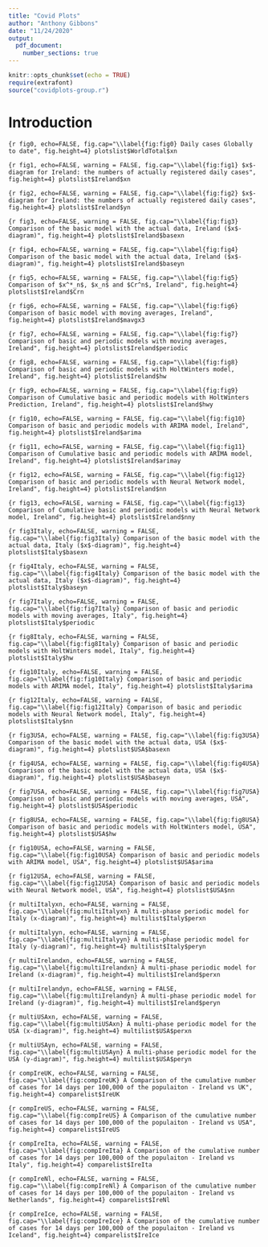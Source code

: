 ```yaml
---
title: "Covid Plots"
author: "Anthony Gibbons"
date: "11/24/2020"
output: 
  pdf_document:
    number_sections: true
---
```


```r
knitr::opts_chunk$set(echo = TRUE)
require(extrafont)
source("covidplots-group.r")
```

# Introduction
```{r fig0, echo=FALSE, fig.cap="\\label{fig:fig0} Daily cases Globally to date", fig.height=4}
plotslist$WorldTotal$xn
```

```{r fig1, echo=FALSE, warning = FALSE, fig.cap="\\label{fig:fig1} $x$-diagram for Ireland: the numbers of actually registered daily cases", fig.height=4}
plotslist$Ireland$xn
```

```{r fig2, echo=FALSE, warning = FALSE, fig.cap="\\label{fig:fig2} $x$-diagram for Ireland: the numbers of actually registered daily cases", fig.height=4}
plotslist$Ireland$yn
```

```{r fig3, echo=FALSE, warning = FALSE, fig.cap="\\label{fig:fig3} Comparison of the basic model with the actual data, Ireland ($x$-diagram)", fig.height=4}
plotslist$Ireland$basexn
```

```{r fig4, echo=FALSE, warning = FALSE, fig.cap="\\label{fig:fig4} Comparison of the basic model with the actual data, Ireland ($x$-diagram)", fig.height=4}
plotslist$Ireland$baseyn
```

```{r fig5, echo=FALSE, warning = FALSE, fig.cap="\\label{fig:fig5} Comparison of $x^*_n$, $x_n$ and $Cr^n$, Ireland", fig.height=4}
plotslist$Ireland$Crn
```

```{r fig6, echo=FALSE, warning = FALSE, fig.cap="\\label{fig:fig6} Comparison of basic model with moving averages, Ireland", fig.height=4}
plotslist$Ireland$mavgx3
```

```{r fig7, echo=FALSE, warning = FALSE, fig.cap="\\label{fig:fig7} Comparison of basic and periodic models with moving averages, Ireland", fig.height=4}
plotslist$Ireland$periodic
```


```{r fig8, echo=FALSE, warning = FALSE, fig.cap="\\label{fig:fig8} Comparison of basic and periodic models with HoltWinters model, Ireland", fig.height=4}
plotslist$Ireland$hw
```

```{r fig9, echo=FALSE, warning = FALSE, fig.cap="\\label{fig:fig9} Comparison of Cumulative basic and periodic models with HoltWinters Prediction, Ireland", fig.height=4}
plotslist$Ireland$hwy
```


```{r fig10, echo=FALSE, warning = FALSE, fig.cap="\\label{fig:fig10} Comparison of basic and periodic models with ARIMA model, Ireland", fig.height=4}
plotslist$Ireland$arima
```

```{r fig11, echo=FALSE, warning = FALSE, fig.cap="\\label{fig:fig11} Comparison of Cumulative basic and periodic models with ARIMA model, Ireland", fig.height=4}
plotslist$Ireland$arimay
```

```{r fig12, echo=FALSE, warning = FALSE, fig.cap="\\label{fig:fig12} Comparison of basic and periodic models with Neural Network model, Ireland", fig.height=4}
plotslist$Ireland$nn
```

```{r fig13, echo=FALSE, warning = FALSE, fig.cap="\\label{fig:fig13} Comparison of Cumulative basic and periodic models with Neural Network model, Ireland", fig.height=4}
plotslist$Ireland$nny
```




```{r fig3Italy, echo=FALSE, warning = FALSE, fig.cap="\\label{fig:fig3Italy} Comparison of the basic model with the actual data, Italy ($x$-diagram)", fig.height=4}
plotslist$Italy$basexn
```

```{r fig4Italy, echo=FALSE, warning = FALSE, fig.cap="\\label{fig:fig4Italy} Comparison of the basic model with the actual data, Italy ($x$-diagram)", fig.height=4}
plotslist$Italy$baseyn
```

```{r fig7Italy, echo=FALSE, warning = FALSE, fig.cap="\\label{fig:fig7Italy} Comparison of basic and periodic models with moving averages, Italy", fig.height=4}
plotslist$Italy$periodic
```

```{r fig8Italy, echo=FALSE, warning = FALSE, fig.cap="\\label{fig:fig8Italy} Comparison of basic and periodic models with HoltWinters model, Italy", fig.height=4}
plotslist$Italy$hw
```

```{r fig10Italy, echo=FALSE, warning = FALSE, fig.cap="\\label{fig:fig10Italy} Comparison of basic and periodic models with ARIMA model, Italy", fig.height=4}
plotslist$Italy$arima
```

```{r fig12Italy, echo=FALSE, warning = FALSE, fig.cap="\\label{fig:fig12Italy} Comparison of basic and periodic models with Neural Network model, Italy", fig.height=4}
plotslist$Italy$nn
```


```{r fig3USA, echo=FALSE, warning = FALSE, fig.cap="\\label{fig:fig3USA} Comparison of the basic model with the actual data, USA ($x$-diagram)", fig.height=4}
plotslist$USA$basexn
```

```{r fig4USA, echo=FALSE, warning = FALSE, fig.cap="\\label{fig:fig4USA} Comparison of the basic model with the actual data, USA ($x$-diagram)", fig.height=4}
plotslist$USA$baseyn
```

```{r fig7USA, echo=FALSE, warning = FALSE, fig.cap="\\label{fig:fig7USA} Comparison of basic and periodic models with moving averages, USA", fig.height=4}
plotslist$USA$periodic
```

```{r fig8USA, echo=FALSE, warning = FALSE, fig.cap="\\label{fig:fig8USA} Comparison of basic and periodic models with HoltWinters model, USA", fig.height=4}
plotslist$USA$hw
```

```{r fig10USA, echo=FALSE, warning = FALSE, fig.cap="\\label{fig:fig10USA} Comparison of basic and periodic models with ARIMA model, USA", fig.height=4}
plotslist$USA$arima
```

```{r fig12USA, echo=FALSE, warning = FALSE, fig.cap="\\label{fig:fig12USA} Comparison of basic and periodic models with Neural Network model, USA", fig.height=4}
plotslist$USA$nn
```


```{r multiItalyxn, echo=FALSE, warning = FALSE, fig.cap="\\label{fig:multiItalyxn} A multi-phase periodic model for Italy (x-diagram)", fig.height=4}
multilist$Italy$perxn
```

```{r multiItalyyn, echo=FALSE, warning = FALSE, fig.cap="\\label{fig:multiItalyyn} A multi-phase periodic model for Italy (y-diagram)", fig.height=4}
multilist$Italy$peryn
```


```{r multiIrelandxn, echo=FALSE, warning = FALSE, fig.cap="\\label{fig:multiIrelandxn} A multi-phase periodic model for Ireland (x-diagram)", fig.height=4}
multilist$Ireland$perxn
```

```{r multiIrelandyn, echo=FALSE, warning = FALSE, fig.cap="\\label{fig:multiIrelandyn} A multi-phase periodic model for Ireland (y-diagram)", fig.height=4}
multilist$Ireland$peryn
```


```{r multiUSAxn, echo=FALSE, warning = FALSE, fig.cap="\\label{fig:multiUSAxn} A multi-phase periodic model for the USA (x-diagram)", fig.height=4}
multilist$USA$perxn
```

```{r multiUSAyn, echo=FALSE, warning = FALSE, fig.cap="\\label{fig:multiUSAyn} A multi-phase periodic model for the USA (y-diagram)", fig.height=4}
multilist$USA$peryn
```


```{r compIreUK, echo=FALSE, warning = FALSE, fig.cap="\\label{fig:compIreUK} A Comparison of the cumulative number of cases for 14 days per 100,000 of the populaiton - Ireland vs UK", fig.height=4}
comparelist$IreUK
```

```{r compIreUS, echo=FALSE, warning = FALSE, fig.cap="\\label{fig:compIreUS} A Comparison of the cumulative number of cases for 14 days per 100,000 of the populaiton - Ireland vs USA", fig.height=4}
comparelist$IreUS
```

```{r compIreIta, echo=FALSE, warning = FALSE, fig.cap="\\label{fig:compIreIta} A Comparison of the cumulative number of cases for 14 days per 100,000 of the populaiton - Ireland vs Italy", fig.height=4}
comparelist$IreIta
```

```{r compIreNl, echo=FALSE, warning = FALSE, fig.cap="\\label{fig:compIreNl} A Comparison of the cumulative number of cases for 14 days per 100,000 of the populaiton - Ireland vs Netherlands", fig.height=4}
comparelist$IreNl
```

```{r compIreIce, echo=FALSE, warning = FALSE, fig.cap="\\label{fig:compIreIce} A Comparison of the cumulative number of cases for 14 days per 100,000 of the populaiton - Ireland vs Iceland", fig.height=4}
comparelist$IreIce
```